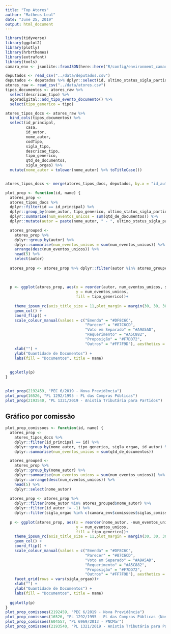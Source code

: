 ```yaml
---
title: "Top Atores"
author: "Matheus Leal"
date: "June 25, 2019"
output: html_document
---
```


```r
library(tidyverse)
library(ggplot2)
library(plotly)
library(hrbrthemes)
library(extrafont)
library(tools)
camara_env <- jsonlite::fromJSON(here::here("R/config/environment_camara.json"))

```

```r
deputados <- read_csv("../data/deputados.csv")
deputados <- deputados %>% dplyr::select(id, ultimo_status_sigla_partido, ultimo_status_sigla_uf)
atores_raw <- read_csv("../data/atores.csv")
tipos_documentos <- atores_raw %>%
  select(descricao_tipo) %>%
  agoradigital::add_tipo_evento_documento() %>% 
  select(tipo_generico = tipo)

atores_tipos_docs <- atores_raw %>% 
  bind_cols(tipos_documentos) %>% 
  select(id_principal, 
         casa, 
         id_autor, 
         nome_autor, 
         codTipo, 
         sigla_tipo, 
         descricao_tipo, 
         tipo_generico, 
         qtd_de_documentos,
         sigla_orgao) %>% 
  mutate(nome_autor = tolower(nome_autor) %>% toTitleCase())


atores_tipos_docs <- merge(atores_tipos_docs, deputados, by.x = "id_autor", by.y = "id")

```

```r
plot_prop <- function(id, name) {
  atores_prop <- 
  atores_tipos_docs %>% 
  dplyr::filter(id == id_principal) %>% 
  dplyr::group_by(nome_autor, tipo_generico, ultimo_status_sigla_partido, ultimo_status_sigla_uf) %>% 
  dplyr::summarise(num_eventos_unicos = sum(qtd_de_documentos)) %>% 
  dplyr::mutate(autor = paste(nome_autor, " - ", ultimo_status_sigla_partido, "/", ultimo_status_sigla_uf))

  atores_grouped <- 
    atores_prop %>% 
    dplyr::group_by(autor) %>% 
    dplyr::summarise(num_eventos_unicos = sum(num_eventos_unicos)) %>% 
    arrange(desc(num_eventos_unicos)) %>% 
    head(5) %>% 
    select(autor)
  
  atores_prop <- atores_prop %>% dplyr::filter(autor %in% atores_grouped$autor)
  
  
  
  p <- ggplot(atores_prop, aes(x = reorder(autor, num_eventos_unicos, sum),
                               y = num_eventos_unicos,
                               fill = tipo_generico))+
    
    theme_ipsum_rc(axis_title_size = 11,plot_margin = margin(30, 30, 30, 30)) +
    geom_col() + 
    coord_flip() +
    scale_colour_manual(values = c("Emenda" = "#DF8C6C",
                                   "Parecer" = "#87C6CD",
                                   "Voto em Separado" = "#A9A5AD", 
                                   "Requerimento" = "#A5C882",
                                   "Proposição" = "#F7DD72",
                                   "Outros" = "#FF7F9D"), aesthetics = "fill") +
    xlab("") +
    ylab("Quantidade de Documentos") +
    labs(fill = "Documentos", title = name)
    
  
  ggplotly(p)
}
  

```

```r
plot_prop(2192459, "PEC 6/2019 - Nova Previdência") 
plot_prop(16526, "PL 1292/1995 - PL das Compras Públicas")
plot_prop(2193540, "PL 1321/2019 - Anistia Tributária para Partidos")
```


## Gráfico por comissão
```r
plot_prop_comissoes <- function(id, name) {
  atores_prop <- 
    atores_tipos_docs %>% 
    dplyr::filter(id_principal == id) %>% 
    dplyr::group_by(nome_autor, tipo_generico, sigla_orgao, id_autor) %>% 
    dplyr::summarise(num_eventos_unicos = sum(qtd_de_documentos))

  atores_grouped <- 
    atores_prop %>% 
    dplyr::group_by(nome_autor) %>% 
    dplyr::summarise(num_eventos_unicos = sum(num_eventos_unicos)) %>% 
    dplyr::arrange(desc(num_eventos_unicos)) %>% 
    head(5) %>% 
    dplyr::select(nome_autor)
  
  atores_prop <- atores_prop %>%
    dplyr::filter(nome_autor %in% atores_grouped$nome_autor) %>% 
    dplyr::filter(id_autor != -1) %>% 
    dplyr::filter(sigla_orgao %in% c(camara_env$comissoes$siglas_comissoes, "PLEN"))
  
  p <- ggplot(atores_prop, aes(x = reorder(nome_autor, -num_eventos_unicos, sum),
                               y = num_eventos_unicos,
                               fill = tipo_generico))+
    theme_ipsum_rc(axis_title_size = 11,plot_margin = margin(30, 30, 30, 30)) +
    geom_col() + 
    coord_flip() +
    scale_colour_manual(values = c("Emenda" = "#DF8C6C",
                                   "Parecer" = "#87C6CD",
                                   "Voto em Separado" = "#A9A5AD", 
                                   "Requerimento" = "#A5C882",
                                   "Proposição" = "#F7DD72",
                                   "Outros" = "#FF7F9D"), aesthetics = "fill") +
    facet_grid(rows = vars(sigla_orgao))+
    xlab("") +
    ylab("Quantidade de Documentos") +
    labs(fill = "Documentos", title = name) 
  
  ggplotly(p)
}
plot_prop_comissoes(2192459, "PEC 6/2019 - Nova Previdência") 
plot_prop_comissoes(16526, "PL 1292/1995 - PL das Compras Públicas (Nova Lei de Licitações)")
plot_prop_comissoes(604557, "PL 6969/2013 - PNCMar")
plot_prop_comissoes(2193540, "PL 1321/2019 - Anistia Tributária para Partidos")
```

